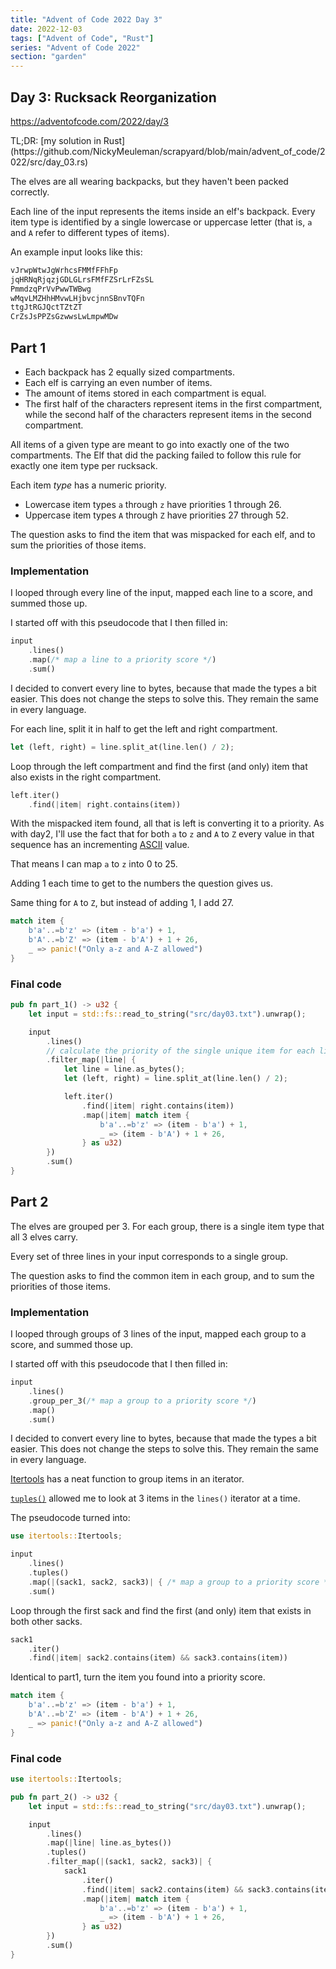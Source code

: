 ```yaml
---
title: "Advent of Code 2022 Day 3"
date: 2022-12-03
tags: ["Advent of Code", "Rust"]
series: "Advent of Code 2022"
section: "garden"
---
```


## Day 3: Rucksack Reorganization

https://adventofcode.com/2022/day/3

<Aside>
TL;DR: [my solution in Rust](https://github.com/NickyMeuleman/scrapyard/blob/main/advent_of_code/2022/src/day_03.rs)
</Aside>

The elves are all wearing backpacks, but they haven't been packed correctly.

Each line of the input represents the items inside an elf's backpack.
Every item type is identified by a single lowercase or uppercase letter (that is, `a` and `A` refer to different types of items).

An example input looks like this:

```txt title=input.txt
vJrwpWtwJgWrhcsFMMfFFhFp
jqHRNqRjqzjGDLGLrsFMfFZSrLrFZsSL
PmmdzqPrVvPwwTWBwg
wMqvLMZHhHMvwLHjbvcjnnSBnvTQFn
ttgJtRGJQctTZtZT
CrZsJsPPZsGzwwsLwLmpwMDw
```

## Part 1

- Each backpack has 2 equally sized compartments.
- Each elf is carrying an even number of items.
- The amount of items stored in each compartment is equal.
- The first half of the characters represent items in the first compartment, while the second half of the characters represent items in the second compartment.

All items of a given type are meant to go into exactly one of the two compartments.
The Elf that did the packing failed to follow this rule for exactly one item type per rucksack.

Each item _type_ has a numeric priority.
- Lowercase item types `a` through `z` have priorities 1 through 26.
- Uppercase item types `A` through `Z` have priorities 27 through 52.

The question asks to find the item that was mispacked for each elf, and to sum the priorities of those items.

### Implementation

I looped through every line of the input, mapped each line to a score, and summed those up.

I started off with this pseudocode that I then filled in:

```rust title=pseudocode.rs
input
    .lines()
    .map(/* map a line to a priority score */)
    .sum()
```

<Aside variant="info">
    I decided to convert every line to bytes, because that made the types a bit easier.
    This does not change the steps to solve this.
    They remain the same in every language.
</Aside>

For each line, split it in half to get the left and right compartment.

```rust
let (left, right) = line.split_at(line.len() / 2);
```

Loop through the left compartment and find the first (and only) item that also exists in the right compartment.

```rust
left.iter()
    .find(|item| right.contains(item))
```

With the mispacked item found, all that is left is converting it to a priority.
As with day2, I'll use the fact that for both `a` to `z` and `A` to `Z` every value in that sequence has an incrementing [ASCII](https://en.wikipedia.org/wiki/ASCII) value.

That means I can map `a` to `z` into 0 to 25.

Adding 1 each time to get to the numbers the question gives us.

Same thing for `A` to `Z`, but instead of adding 1, I add 27.

```rust
match item {
    b'a'..=b'z' => (item - b'a') + 1,
    b'A'..=b'Z' => (item - b'A') + 1 + 26,
    _ => panic!("Only a-z and A-Z allowed")
}
```

### Final code

```rust title=day_03.rs
pub fn part_1() -> u32 {
    let input = std::fs::read_to_string("src/day03.txt").unwrap();

    input
        .lines()
        // calculate the priority of the single unique item for each line
        .filter_map(|line| {
            let line = line.as_bytes();
            let (left, right) = line.split_at(line.len() / 2);

            left.iter()
                .find(|item| right.contains(item))
                .map(|item| match item {
                    b'a'..=b'z' => (item - b'a') + 1,
                    _ => (item - b'A') + 1 + 26,
                } as u32)
        })
        .sum()
}
```

## Part 2

The elves are grouped per 3.
For each group, there is a single item type that all 3 elves carry.

Every set of three lines in your input corresponds to a single group.

The question asks to find the common item in each group, and to sum the priorities of those items.

### Implementation

I looped through groups of 3 lines of the input, mapped each group to a score, and summed those up.

I started off with this pseudocode that I then filled in:

```rust title=pseudocode.rs
input
    .lines()
    .group_per_3(/* map a group to a priority score */)
    .map()
    .sum()
```

<Aside variant="info">
    I decided to convert every line to bytes, because that made the types a bit easier.
    This does not change the steps to solve this.
    They remain the same in every language.
</Aside>

[Itertools](https://docs.rs/itertools/latest/itertools/) has a neat function to group items in an iterator.

[`tuples()`](https://docs.rs/itertools/latest/itertools/trait.Itertools.html#method.tuples) allowed me to look at 3 items in the `lines()` iterator at a time.

The pseudocode turned into:

```rust title=day_03.rs
use itertools::Itertools;

input
    .lines()
    .tuples()
    .map(|(sack1, sack2, sack3)| { /* map a group to a priority score */ })
    .sum()
```

Loop through the first sack and find the first (and only) item that exists in both other sacks.

```rust
sack1
    .iter()
    .find(|item| sack2.contains(item) && sack3.contains(item))
```

Identical to part1, turn the item you found into a priority score.

```rust
match item {
    b'a'..=b'z' => (item - b'a') + 1,
    b'A'..=b'Z' => (item - b'A') + 1 + 26,
    _ => panic!("Only a-z and A-Z allowed")
}
```

### Final code

```rust title=day_03.rs
use itertools::Itertools;

pub fn part_2() -> u32 {
    let input = std::fs::read_to_string("src/day03.txt").unwrap();

    input
        .lines()
        .map(|line| line.as_bytes())
        .tuples()
        .filter_map(|(sack1, sack2, sack3)| {
            sack1
                .iter()
                .find(|item| sack2.contains(item) && sack3.contains(item))
                .map(|item| match item {
                    b'a'..=b'z' => (item - b'a') + 1,
                    _ => (item - b'A') + 1 + 26,
                } as u32)
        })
        .sum()
}
```
